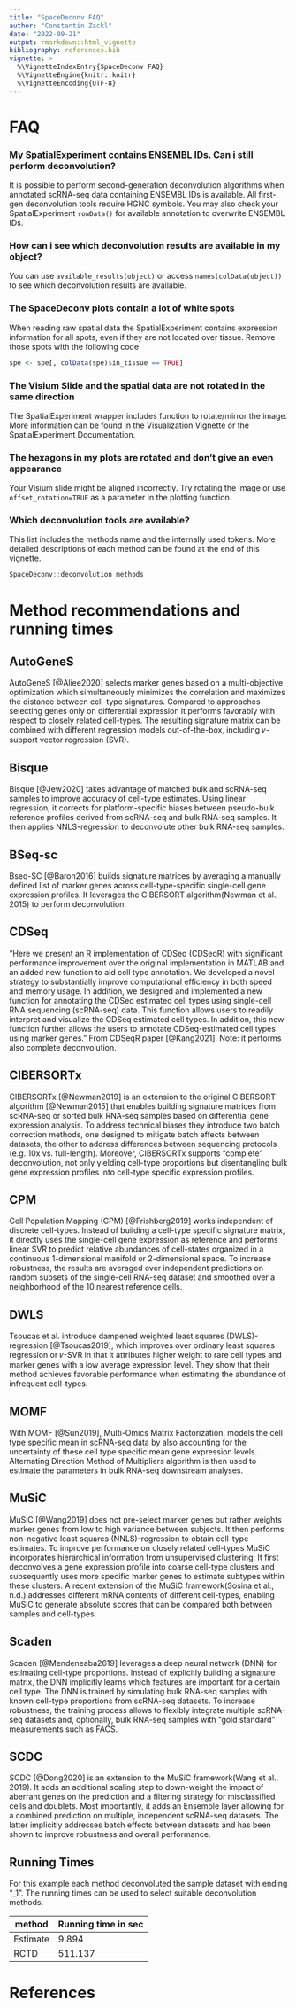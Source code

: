 ```yaml
---
title: "SpaceDeconv FAQ"
author: "Constantin Zackl"
date: "2022-09-21"
output: rmarkdown::html_vignette
bibliography: references.bib
vignette: >
  %\VignetteIndexEntry{SpaceDeconv FAQ}
  %\VignetteEngine{knitr::knitr}
  %\VignetteEncoding{UTF-8}
---
```


# FAQ

### My SpatialExperiment contains ENSEMBL IDs. Can i still perform deconvolution? 
It is possible to perform second-generation deconvolution algorithms when annotated scRNA-seq data containing ENSEMBL IDs is available. All first-gen deconvolution tools require HGNC symbols. You may also check your SpatialExperiment `rowData()` for available annotation to overwrite ENSEMBL IDs. 

### How can i see which deconvolution results are available in my object?
You can use `available_results(object)` or access `names(colData(object))` to see which deconvolution results are available. 

### The SpaceDeconv plots contain a lot of white spots
When reading raw spatial data the SpatialExperiment contains expression information for all spots, even if they are not located over tissue. Remove those spots with the following code 
```r
spe <- spe[, colData(spe)$in_tissue == TRUE]
```

### The Visium Slide and the spatial data are not rotated in the same direction
The SpatialExperiment wrapper includes function to rotate/mirror the image. More information can be found in the Visualization Vignette or the SpatialExperiment Documentation. 

### The hexagons in my plots are rotated and don't give an even appearance
Your Visium slide might be aligned incorrectly. Try rotating the image or use `offset_rotation=TRUE` as a parameter in the plotting function.

### Which deconvolution tools are available?
This list includes the methods name and the internally used tokens. More detailed descriptions of each method can be found at the end of this vignette. 
```r
SpaceDeconv::deconvolution_methods
```



# Method recommendations and running times 


## AutoGeneS
AutoGeneS [@Aliee2020] selects marker genes based on a multi-objective optimization which simultaneously minimizes the correlation and maximizes the distance between cell-type signatures. Compared to approaches selecting genes only on differential expression it performs favorably with respect to closely related cell-types. The resulting signature matrix can be combined with different regression models out-of-the-box, including 𝜈-support vector regression (SVR).

## Bisque
Bisque [@Jew2020] takes advantage of matched bulk and scRNA-seq samples to improve accuracy of cell-type estimates. Using linear regression, it corrects for platform-specific biases between pseudo-bulk reference profiles derived from scRNA-seq and bulk RNA-seq samples. It then applies NNLS-regression to deconvolute other bulk RNA-seq samples.

## BSeq-sc
Bseq-SC [@Baron2016] builds signature matrices by averaging a manually defined list of marker genes across cell-type-specific single-cell gene expression profiles. It leverages the CIBERSORT algorithm(Newman et al., 2015) to perform deconvolution.

## CDSeq
"Here we present an R implementation of CDSeq (CDSeqR) with significant performance improvement over the original implementation in MATLAB and an added new function to aid cell type annotation. We developed a novel strategy to substantially improve computational efficiency in both speed and memory usage. In addition, we designed and implemented a new function for annotating the CDSeq estimated cell types using single-cell RNA sequencing (scRNA-seq) data. This function allows users to readily interpret and visualize the CDSeq estimated cell types. In addition, this new function further allows the users to annotate CDSeq-estimated cell types using marker genes."
From CDSeqR paper [@Kang2021]. Note: it performs also complete deconvolution.

## CIBERSORTx
CIBERSORTx [@Newman2019] is an extension to the original CIBERSORT algorithm [@Newman2015] that enables building signature matrices from scRNA-seq or sorted bulk RNA-seq samples based on differential gene expression analysis. To address technical biases they introduce two batch correction methods, one designed to mitigate batch effects between datasets, the other to address differences between sequencing protocols (e.g. 10x vs. full-length). Moreover, CIBERSORTx supports “complete” deconvolution, not only yielding cell-type proportions but disentangling bulk gene expression profiles into cell-type specific expression profiles.

## CPM
Cell Population Mapping (CPM) [@Frishberg2019] works independent of discrete cell-types. Instead of building a cell-type specific signature matrix, it directly uses the single-cell gene expression as reference and performs linear SVR to predict relative abundances of cell-states organized in a continuous 1-dimensional manifold or 2-dimensional space. To increase robustness, the results are averaged over independent predictions on random subsets of the single-cell RNA-seq dataset and smoothed over a neighborhood of the 10 nearest reference cells.

## DWLS
Tsoucas et al. introduce dampened weighted least squares (DWLS)-regression [@Tsoucas2019], which improves over ordinary least squares regression or 𝜈-SVR in that it attributes higher weight to rare cell types and marker genes with a low average expression level. They show that their method achieves favorable performance when estimating the abundance of infrequent cell-types.

## MOMF
With MOMF [@Sun2019], Multi-Omics Matrix Factorization, models the cell type specific mean in scRNA-seq data by also accounting for the uncertainty of these cell type specific mean gene expression levels. Alternating Direction Method of Multipliers algorithm is then used to estimate the parameters in bulk RNA-seq downstream analyses. 

## MuSiC
MuSiC [@Wang2019] does not pre-select marker genes but rather weights marker genes from low to high variance between subjects. It then performs non-negative least squares (NNLS)-regression to obtain cell-type estimates. To improve performance on closely related cell-types MuSiC incorporates hierarchical information from unsupervised clustering: It first deconvolves a gene expression profile into coarse cell-type clusters and subsequently uses more specific marker genes to estimate subtypes within these clusters. A recent extension of the MuSiC framework(Sosina et al., n.d.) addresses different mRNA contents of different cell-types, enabling MuSiC to generate absolute scores that can be compared both between samples and cell-types.

## Scaden
Scaden [@Mendeneaba2619] leverages a deep neural network (DNN) for estimating cell-type proportions. Instead of explicitly building a signature matrix, the DNN implicitly learns which features are important for a certain cell type. The DNN is trained by simulating bulk RNA-seq samples with known cell-type proportions from scRNA-seq datasets. To increase robustness, the training process allows to flexibly integrate multiple scRNA-seq datasets and, optionally, bulk RNA-seq samples with “gold standard” measurements such as FACS.

## SCDC
SCDC [@Dong2020] is an extension to the MuSiC framework(Wang et al., 2019). It adds an additional scaling step to down-weight the impact of aberrant genes on the prediction and a filtering strategy for misclassified cells and doublets. Most importantly, it adds an Ensemble layer allowing for a combined prediction on multiple, independent scRNA-seq datasets. The latter implicitly addresses batch effects between datasets and has been shown to improve robustness and overall performance.

## Running Times
For this example each method deconvoluted the sample dataset with ending "_1". The running times can be used to select suitable deconvolution methods. 

| method | Running time in sec |
| --- | --- |
| Estimate | 9.894 |
| RCTD | 511.137 |

# References
